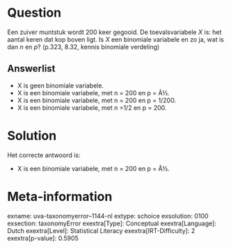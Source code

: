 Question
========

Een zuiver muntstuk wordt 200 keer gegooid. De toevalsvariabele *X* is:
het aantal keren dat kop boven ligt. Is *X* een binomiale variabele en
zo ja, wat is dan *n* en *p*? (p.323, 8.32, kennis binomiale verdeling)\

Answerlist
----------

* X is geen binomiale variabele.
* X is een binomiale variabele, met n = 200 en p = Â½.
* X is een binomiale variabele, met n = 200 en p = 1/200.
* X is een binomiale variabele, met n =1/2 en p = 200.

Solution
========

Het correcte antwoord is: 

* X is een binomiale variabele, met n = 200 en p = Â½.

Meta-information
================
exname: uva-taxonomyerror--1144-nl
extype: schoice
exsolution: 0100
exsection: taxonomyError 
exextra[Type]: Conceptual
exextra[Language]: Dutch
exextra[Level]: Statistical Literacy
exextra[IRT-Difficulty]: 2
exextra[p-value]: 0.5905
